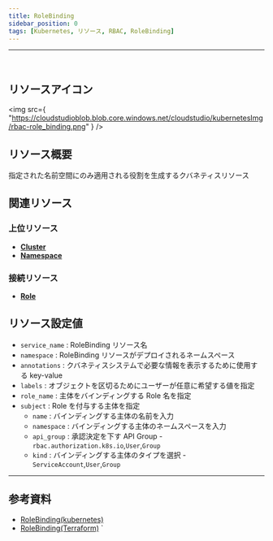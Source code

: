 ```yaml
---
title: RoleBinding
sidebar_position: 0
tags: [Kubernetes, リソース, RBAC, RoleBinding]
---
```


<hr />
<br />

## リソースアイコン

<img
    src={
        "https://cloudstudioblob.blob.core.windows.net/cloudstudio/kubernetesImg/rbac-role_binding.png"
    }
/>

## リソース概要

指定された名前空間にのみ適用される役割を生成するクバネティスリソース

## 関連リソース

### 上位リソース

-   [**Cluster**](https://docs.cstudio.app/ja/docs/resource/kubernetes/Base/Cluster)
-   [**Namespace**](https://docs.cstudio.app/ja/docs/resource/kubernetes/Core/Namespace)

### 接続リソース

-   [**Role**](https://docs.cstudio.app/ja/docs/resource/kubernetes/Rbac/Role)

## リソース設定値

-   `service_name` : RoleBinding リソース名
-   `namespace` : RoleBinding リソースがデプロイされるネームスペース
-   `annotations` : クバネティスシステムで必要な情報を表示するために使用する key-value
-   `labels` : オブジェクトを区切るためにユーザーが任意に希望する値を指定
-   `role_name` : 主体をバインディングする Role 名を指定
-   `subject` : Role を付与する主体を指定
    -   `name` : バインディングする主体の名前を入力
    -   `namespace` : バインディングする主体のネームスペースを入力
    -   `api_group` : 承認決定を下す API Group - `rbac.authorization.k8s.io`,`User`,`Group`
    -   `kind` : バインディングする主体のタイプを選択 - `ServiceAccount`,`User`,`Group`

---

## 参考資料

-   [RoleBinding(kubernetes)](https://kubernetes.io/docs/reference/access-authn-authz/rbac/#rolebinding-and-clusterrolebinding)
-   [RoleBinding(Terraform)](https://registry.terraform.io/providers/hashicorp/kubernetes/latest/docs/resources/role_binding)
    `
